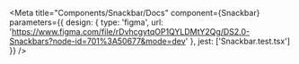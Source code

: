 

<Meta
  title="Components/Snackbar/Docs"
  component={Snackbar}
  parameters={{
    design: {
      type: 'figma',
      url: 'https://www.figma.com/file/rDvhcgytqOP1QYLDMtY2Qg/DS2.0-Snackbars?node-id=701%3A50677&mode=dev'
    },
    jest: ['Snackbar.test.tsx']
  }}
/>

<Stories />
